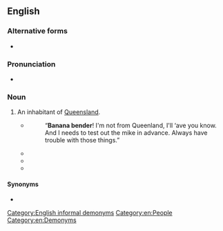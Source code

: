 {{also|banana-bender}}
==English==

===Alternative forms===
* {{l|en|banana-bender}}

===Pronunciation===
* {{audio|en|EN-AU ck1 banana bender.ogg|Audio (AU)}}

===Noun===
{{en-noun}}

# {{lb|en|Australia|jocular}} An inhabitant of [[Queensland]].
#* {{quote-text|en|year=2003|author=Rosemary Patterson|title=Journey Great Barrier Reef: An Adventure Novel Set in Australia|page=17|url=http://books.google.com.au/books?id=jy1YooUkmj4C&pg=PA17&dq=%22banana+bender%22%7C%22banana+benders%22&hl=en&ei=izrHTq2NJs7ImAXirpQr&sa=X&oi=book_result&ct=result&redir_esc=y#v=onepage&q=%22banana%20bender%22%7C%22banana%20benders%22&f=false|passage=“Not now, you '''banana bender'''! The Commencement Speech takes place at the dinner tonight.”}}
#*: “'''Banana bender'''! I'm not from Queenland, I'll ‘ave you know. And I needs to test out the mike in advance. Always have trouble with those things.”
#* {{quote-text|en|year=2007|author=Pip Wilson|title=Faces in the Street: Louisa and Henry Lawson and the Castlereagh Street Push|page=137|url=http://books.google.com.au/books?id=NcO7t8G-yQ8C&pg=PA137&dq=%22banana+bender%22%7C%22banana+benders%22&hl=en&ei=xT3HTtykA8nrmAWfsI0H&sa=X&oi=book_result&ct=result&redir_esc=y#v=onepage&q=%22banana%20bender%22%7C%22banana%20benders%22&f=false|passage=If Billy Lane hadn't given him such a firm handshake, Henry reckons he'd be wondering if all the '''Banana-benders''' shook like a girl.}}
#* {{quote-text|en|year=2007|author=Raymond Evans|title=A History of Queensland|page=219|url=http://books.google.com.au/books?id=G60Cgsnzc7AC&pg=PA219&dq=%22banana+bender%22%7C%22banana+benders%22&hl=en&ei=xT3HTtykA8nrmAWfsI0H&sa=X&oi=book_result&ct=result&redir_esc=y#v=onepage&q=%22banana%20bender%22%7C%22banana%20benders%22&f=false|passage=In comparison with other Australians, they were considered an odder sort of people – the '''banana-benders''' of Banana-land – a heat-stroked and skin-cancered people, dogged, ‘unimaginably tough and undeniably brittle’.}}
#* {{quote-text|en|year=2011|author=Reynold Conger|title=Chased Across Australia|page=180|url=http://books.google.com.au/books?id=qIIohu_6CrMC&pg=PA180&dq=%22banana+bender%22%7C%22banana+benders%22&hl=en&ei=QUHHTuT-DcTtmAX5nawq&sa=X&oi=book_result&ct=result&redir_esc=y#v=onepage&q=%22banana%20bender%22%7C%22banana%20benders%22&f=false|passage=Terry nodded. “Yes, you don't have too many cars to contend with here, and we '''banana benders''' are rather courteous, especially once we realize you're a tourist. Just be careful on the curves, especially where the road goes along the bluffs.”}}

====Synonyms====
* {{l|en|Queenslander}}

[[Category:English informal demonyms]]
[[Category:en:People]]
[[Category:en:Demonyms]]